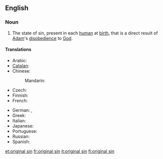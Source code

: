 {{wikipedia}}
==English==

===Noun===
{{en-noun|sg=[[original]] [[sin]]|-}}

# {{Christianity}} The state of sin, present in each [[human]] at [[birth]], that is a direct result of [[Adam]]'s [[disobedience]] to [[God]].

====Translations====
{{trans-top|state of sin that is a direct result of Adam's disobedience to God}}
* Arabic: {{t|ar|الخطيئة الأصلية|sc=Arab}}
* [[Catalan]]: {{t|ca|pecat original|m}}
* Chinese:
*: Mandarin: {{t|zh|原罪|tr=yuánzuì|sc=Hani}}
* Czech: {{t-|cs|prvotní hřích|m}}
* Finnish: {{t-|fi|perisynti}}
* French: {{t|fr|péché originel|m}}
{{trans-mid}}
* German: {{t-|de|Ursünde|f}}, {{t|de|Erbsünde|f}}
* Greek: {{t|el|προπατορικό αμάρτημα|n|tr=propatorikó amártima|sc=Grek}}
* Italian: {{t+|it|peccato originale|m}}
* Japanese: {{t|ja|原罪|tr=genzai|sc=Jpan}}
* Portuguese: {{t|pt|pecado original|m}}
* Russian: {{t|ru|первородный грех|m|sc=Cyrl|tr=pervoródnyj grex|alt=перворо́дный грех}}
* Spanish: {{t|es|pecado original|m}}
{{trans-bottom}}

[[et:original sin]]
[[fr:original sin]]
[[it:original sin]]
[[fi:original sin]]